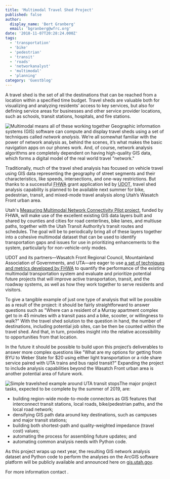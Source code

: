 ```yaml
---
title: 'Multimodal Travel Shed Project'
published: false
author:
  display_name: 'Bert Granberg'
  email: 'bgranberg@wfrc.org'
date: '2018-11-07T20:28:24.000Z'
tags:
  - 'transportation'
  - 'bike'
  - 'pedestrian'
  - 'transit'
  - 'roads'
  - 'networkanalyst'
  - 'multimodal'
  - 'planning'
category: 'Guestblog'
---
```


A travel shed is the set of all the destinations that can be reached from a location within a specified time budget. Travel sheds are valuable both for visualizing and analyzing residents’ access to key services, but also for defining service areas for businesses and other service provider locations, such as schools, transit stations, hospitals, and fire stations.

![Multimodal means all of these working together](/images/404.png)
Geographic information systems (GIS) software can compute and display travel sheds using a set of techniques called _network analysis_. We’re all somewhat familiar with the power of network analysis as, behind the scenes, it’s what makes the basic navigation apps on our phones work. And, of course, network analysis algorithms are completely dependent on having high-quality GIS data, which forms a digital model of the real world travel "network."

Traditionally, much of the travel shed analysis has focused on vehicle travel using GIS data representing the geography of street segments and their characteristics, like speeds, intersections, and one-way restrictions. But thanks to a successful <abbr title="Federal Highway Administration">FHWA</abbr> grant application led by <abbr title="the Utah Department of Transportation">UDOT</abbr>, travel shed analysis capability is planned to be available next summer for bike, pedestrian, transit, and mixed-mode travel analysis along Utah’s Wasatch Front urban area.

Utah's [Measuring Multimodal Network Connectivity Pilot project](https://drive.google.com/file/d/1sonk1R0pl3LlCXCUpOj3eZ0tdKpLbGWm/view?usp=sharing), funded by FHWA, will make use of the excellent existing GIS data layers built and shared by counties and cities for road centerlines, bike lanes, and multiuse paths, together with the Utah Transit Authority’s transit routes and schedules. The goal will be to periodically bring all of these layers together into a cohesive multimodal dataset that can be used to identify transportation gaps and issues for use in prioritizing enhancements to the system, particularly for non-vehicle-only modes.

UDOT and its partners&mdash;Wasatch Front Regional Council, Mountainland Association of Governments, and UTA&mdash;are eager to use [a set of techniques and metrics developed by FHWA](https://www.fhwa.dot.gov/environment/bicycle_pedestrian/publications/multimodal_connectivity/fhwahep18032.pdf) to quantify the performance of the existing multimodal transportation system and evaluate and prioritize potential future projects that will improve active transportation, transit, and the roadway systems, as well as how they work together to serve residents and visitors.

To give a tangible example of just one type of analysis that will be possible as a result of the project: it should be fairly straightforward to answer questions such as "Where can a resident of a Murray apartment complex get to in 45 minutes with a transit pass and a bike, scooter, or willingness to walk?" With the travel shed solution to the question in hand, the number of destinations, including potential job sites, can be then be counted within the travel shed. And that, in turn, provides insight into the relative accessibility to opportunities from that location.

In the future it should be possible to build upon this project’s deliverables to answer more complex questions like "What are my options for getting from BYU to Weber State for $20 using either light transportation or a ride share service paired with UTA trains and bus rapid transit?" Expanding the project to include analysis capabilities beyond the Wasatch Front urban area is another potential area of future work.

![Simple travelshed example around UTA transit stops](/images/404.png)The major project tasks, expected to be complete by the summer of 2019, are:

- building region-wide mode-to-mode connectors as GIS features that interconnect transit stations, local roads, bike/pedestrian paths, and the local road network;
- densifying GIS path data around key destinations, such as campuses and major transit stations;
- building both shortest-path and quality-weighted impedance (travel cost) values;
- automating the process for assembling future updates; and
- automating common analysis needs with Python code.

As this project wraps up next year, the resulting GIS network analysis dataset and Python code to perform the analyses on the ArcGIS software platform will be publicly available and announced here on [gis.utah.gov](/).

For more information contact <Contacts inline subject={frontmatter.title} contactKey="multimodal" />.

